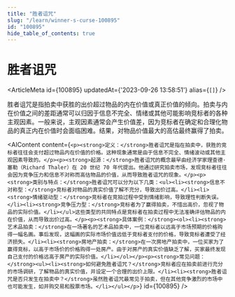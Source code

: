 ```yaml
---
title: "胜者诅咒"
slug: "/learn/winner-s-curse-100895"
id: "100895"
hide_table_of_contents: true
---
```



# 胜者诅咒

<ArticleMeta id={100895} updatedAt={'2023-09-26 13:58:51'} alias={`[]`} />
<div className='border-solid border-b border-t-0 my-4 border-[var(--ifm-color-gray-300)]' />

胜者诅咒是指拍卖中获胜的出价超过物品的内在价值或真正价值的倾向。拍卖与内在价值之间的差距通常可以归因于信息不完全、情绪或其他可能影响竞标者的各种主观因素。一般来说，主观因素通常会产生价值差，因为竞标者在确定和合理化物品的真正内在价值时会面临困难。结果，对物品价值最大的高估最终赢得了拍卖。

<AIContent content={`<p><strong>定义：</strong>胜者诅咒是指在拍卖中，获胜的竞标者往往会支付超过物品内在价值的价格。这种现象通常是由于信息不完全、情绪波动或其他主观因素导致的。</p><p><strong>起源：</strong>胜者诅咒的概念最早由经济学家理查德·塞勒（Richard Thaler）在 20 世纪 70 年代提出。他通过研究拍卖市场，发现竞标者往往会因为竞争压力和信息不对称而高估物品的价值，从而导致胜者诅咒的现象。</p><p><strong>类别与特点：</strong>胜者诅咒可以分为以下几类：<ul><li><strong>信息不对称型：</strong>竞标者对物品的真实价值了解不充分，导致出价过高。</li><li><strong>情绪驱动型：</strong>竞标者在竞拍过程中受到情绪影响，导致理性判断失误。</li><li><strong>竞争压力型：</strong>竞标者为了赢得拍卖，不惜出高价，忽视了物品的实际价值。</li></ul>这些类型的共同特点是竞标者在拍卖过程中无法准确评估物品的内在价值，从而导致出价过高。</p><p><strong>具体案例：</strong><ol><li><strong>艺术品拍卖：</strong>在一场著名的艺术品拍卖中，一位竞标者以远高于市场预期的价格购得一幅名画。事后发现，这幅画的实际市场价值远低于竞标者支付的价格，导致竞标者遭受了经济损失。</li><li><strong>房地产拍卖：</strong>在一次房地产拍卖中，一位买家为了赢得竞标，以高于市场价的价格购得一处房产。由于对房产的真实价值缺乏了解，买家最终发现自己支付的价格远高于房产的实际价值。</li></ol></p><p><strong>常见问题：</strong><ul><li><strong>如何避免胜者诅咒？</strong>竞标者应在拍卖前进行充分的市场调研，了解物品的真实价值，并设定一个合理的出价上限。</li><li><strong>胜者诅咒是否只发生在拍卖中？</strong>虽然胜者诅咒最常见于拍卖，但在其他竞争激烈的市场中也可能发生，如并购交易和股票市场。</li></ul></p>`} id={100895} />
